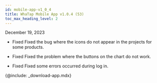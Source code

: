 ```yaml
---
id: mobile-app-v1_0_4
title: WhaTap Mobile App v1.0.4 (53)
toc_max_heading_level: 2
---
```


December 19, 2023

- <Status>Fixed</Status> Fixed the bug where the icons do not appear in the projects for some products.

- <Status>Fixed</Status> Fixed the problem where the buttons on the chart do not work.

- <Status>Fixed</Status> Fixed some errors occurred during log in.

{@include: _download-app.mdx}
